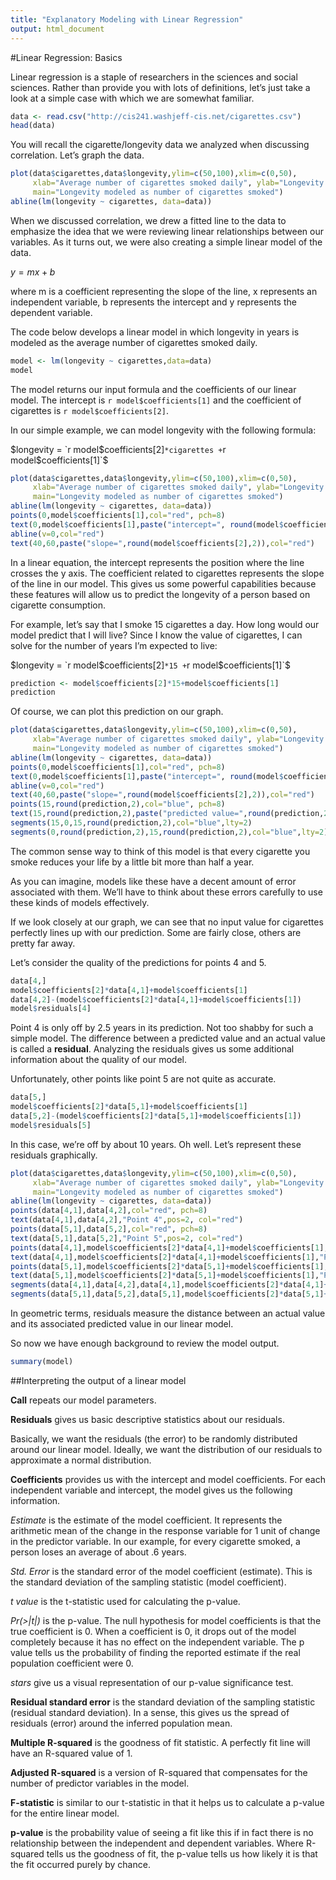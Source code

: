 ```yaml
---
title: "Explanatory Modeling with Linear Regression"
output: html_document
---
```


#Linear Regression: Basics

Linear regression is a staple of researchers in the sciences and social sciences.
Rather than provide you with lots of definitions, let's just take a look at a simple case with which we are somewhat familiar.

```r
data <- read.csv("http://cis241.washjeff-cis.net/cigarettes.csv")
head(data)
```

You will recall the cigarette/longevity data we analyzed when discussing correlation. Let's graph the data.

```r
plot(data$cigarettes,data$longevity,ylim=c(50,100),xlim=c(0,50),
     xlab="Average number of cigarettes smoked daily", ylab="Longevity in years",
     main="Longevity modeled as number of cigarettes smoked")
abline(lm(longevity ~ cigarettes, data=data))
```

When we discussed correlation, we drew a fitted line to the data to emphasize the idea that we were reviewing linear relationships between our variables. As it turns out, we were also creating a simple linear model of the data.

$y = mx + b$

where m is a coefficient representing the slope of the line, x represents an independent variable, b represents the intercept and y represents the dependent variable. 

The code below develops a linear model in which longevity in years is modeled as the average number of cigarettes smoked daily.

```r
model <- lm(longevity ~ cigarettes,data=data)
model
```

The model returns our input formula and the coefficients of our linear model.
The intercept is `r model$coefficients[1]` and the coefficient of cigarettes 
is `r model$coefficients[2]`.

In our simple example, we can model longevity with the following formula:

$longevity = `r model$coefficients[2]`*cigarettes + `r model$coefficients[1]`$

```r
plot(data$cigarettes,data$longevity,ylim=c(50,100),xlim=c(0,50),
     xlab="Average number of cigarettes smoked daily", ylab="Longevity in years",
     main="Longevity modeled as number of cigarettes smoked")
abline(lm(longevity ~ cigarettes, data=data))
points(0,model$coefficients[1],col="red", pch=8)
text(0,model$coefficients[1],paste("intercept=", round(model$coefficients[1],2)),pos=4, col="red")
abline(v=0,col="red")
text(40,60,paste("slope=",round(model$coefficients[2],2)),col="red")
```

In a linear equation, the intercept represents the position where the line crosses the y axis. The coefficient related to cigarettes represents the slope of the line in our model. This gives us some powerful capabilities because these features will allow us to predict the longevity of a person based on cigarette consumption.

For example, let's say that I smoke 15 cigarettes a day. How long would our model predict that I will live? Since I know the value of cigarettes, I can solve for the number of years I'm expected to live:

$longevity = `r model$coefficients[2]`*15 + `r model$coefficients[1]`$

```r
prediction <- model$coefficients[2]*15+model$coefficients[1]
prediction
```

Of course, we can plot this prediction on our graph.

```r
plot(data$cigarettes,data$longevity,ylim=c(50,100),xlim=c(0,50),
     xlab="Average number of cigarettes smoked daily", ylab="Longevity in years",
     main="Longevity modeled as number of cigarettes smoked")
abline(lm(longevity ~ cigarettes, data=data))
points(0,model$coefficients[1],col="red", pch=8)
text(0,model$coefficients[1],paste("intercept=", round(model$coefficients[1],2)),pos=4, col="red")
abline(v=0,col="red")
text(40,60,paste("slope=",round(model$coefficients[2],2)),col="red")
points(15,round(prediction,2),col="blue", pch=8)
text(15,round(prediction,2),paste("predicted value=",round(prediction,2)),pos=4, col="blue")
segments(15,0,15,round(prediction,2),col="blue",lty=2)
segments(0,round(prediction,2),15,round(prediction,2),col="blue",lty=2)
```

The common sense way to think of this model is that every cigarette you smoke reduces your life by a little bit more than half a year.

As you can imagine, models like these have a decent amount of error associated with them. We'll have to think about these errors carefully to use these kinds of models effectively.

If we look closely at our graph, we can see that no input value for cigarettes perfectly lines up with our prediction. Some are fairly close, others are pretty far away.

Let's consider the quality of the predictions for points 4 and 5.

```r
data[4,] 
model$coefficients[2]*data[4,1]+model$coefficients[1]
data[4,2]-(model$coefficients[2]*data[4,1]+model$coefficients[1])
model$residuals[4]
```

Point 4 is only off by 2.5 years in its prediction. Not too shabby for such a simple model. The difference between a predicted value and an actual value is called a __residual__. Analyzing the residuals gives us some additional information about the quality of our model.

Unfortunately, other points like point 5 are not quite as accurate.

```r
data[5,] 
model$coefficients[2]*data[5,1]+model$coefficients[1]
data[5,2]-(model$coefficients[2]*data[5,1]+model$coefficients[1])
model$residuals[5]
```

In this case, we're off by about 10 years. Oh well. Let's represent these residuals graphically.

```r
plot(data$cigarettes,data$longevity,ylim=c(50,100),xlim=c(0,50),
     xlab="Average number of cigarettes smoked daily", ylab="Longevity in years",
     main="Longevity modeled as number of cigarettes smoked")
abline(lm(longevity ~ cigarettes, data=data))
points(data[4,1],data[4,2],col="red", pch=8)
text(data[4,1],data[4,2],"Point 4",pos=2, col="red")
points(data[5,1],data[5,2],col="red", pch=8)
text(data[5,1],data[5,2],"Point 5",pos=2, col="red")
points(data[4,1],model$coefficients[2]*data[4,1]+model$coefficients[1],col="blue", pch=8)
text(data[4,1],model$coefficients[2]*data[4,1]+model$coefficients[1],"Prediction 4",pos=2, col="blue")
points(data[5,1],model$coefficients[2]*data[5,1]+model$coefficients[1],col="blue", pch=8)
text(data[5,1],model$coefficients[2]*data[5,1]+model$coefficients[1],"Prediction 5",pos=2, col="blue")
segments(data[4,1],data[4,2],data[4,1],model$coefficients[2]*data[4,1]+model$coefficients[1],col="blue",lty=2)
segments(data[5,1],data[5,2],data[5,1],model$coefficients[2]*data[5,1]+model$coefficients[1],col="blue",lty=2)
```

In geometric terms, residuals measure the distance between an actual value and its associated predicted value in our linear model.

So now we have enough background to review the model output.

```r
summary(model)
```

##Interpreting the output of a linear model

__Call__ repeats our model parameters.

__Residuals__ gives us basic descriptive statistics about our residuals.

Basically, we want the residuals (the error) to be randomly distributed around our linear model. Ideally, we want the distribution of our residuals to approximate a normal distribution.

__Coefficients__ provides us with the intercept and model coefficients. For each independent variable and intercept, the model gives us the following information.

_Estimate_ is the estimate of the model coefficient. It represents the 
arithmetic mean of the change in the response variable for 1 unit of 
change in the predictor variable. In our example, for every cigarette smoked, a person loses an average of about .6 years.

_Std. Error_ is the standard error of the model coefficient (estimate). This is the standard deviation of the sampling statistic (model coefficient). 

_t value_ is the t-statistic used for calculating the p-value.

_Pr(>|t|)_ is the p-value. The null hypothesis for model coefficients is that the true coefficient is 0. When a coefficient is 0, it drops out of the model completely because it has no effect on the independent variable. The p value tells us the probability of finding the reported estimate if the real population coefficient were 0.

_stars_ give us a visual representation of our p-value significance test.

__Residual standard error__ is the standard deviation of the sampling statistic (residual standard deviation). In a sense, this gives us the spread of residuals (error) around the inferred population mean. 

__Multiple R-squared__ is the goodness of fit statistic. A perfectly fit line will have an R-squared value of 1. 

__Adjusted R-squared__ is a version of R-squared that compensates for the number of predictor variables in the model.

__F-statistic__ is similar to our t-statistic in that it helps us to calculate a p-value for the entire linear model.

__p-value__ is the probability value of seeing a fit like this if in fact there is no relationship between the independent and dependent variables. Where R-squared tells us the goodness of fit, the p-value tells us how likely it is that the fit occurred purely by chance. 

